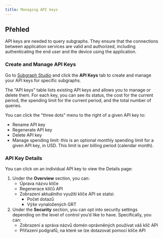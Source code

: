 ```yaml
---
title: Managing API keys
---
```


## Přehled

API keys are needed to query subgraphs. They ensure that the connections between application services are valid and authorized, including authenticating the end user and the device using the application.

### Create and Manage API Keys

Go to [Subgraph Studio](https://thegraph.com/studio/) and click the **API Keys** tab to create and manage your API keys for specific subgraphs.

The "API keys" table lists existing API keys and allows you to manage or delete them. For each key, you can see its status, the cost for the current period, the spending limit for the current period, and the total number of queries.

You can click the "three dots" menu to the right of a given API key to:

- Rename API key
- Regenerate API key
- Delete API key
- Manage spending limit: this is an optional monthly spending limit for a given API key, in USD. This limit is per billing period (calendar month).

### API Key Details

You can click on an individual API key to view the Details page:

1. Under the **Overview** section, you can:
   - Úprava názvu klíče
   - Regenerace klíčů API
   - Zobrazení aktuálního využití klíče API se statsi:
     - Počet dotazů
     - Výše vynaložených GRT
2. Under the **Security** section, you can opt into security settings depending on the level of control you’d like to have. Specifically, you can:
   - Zobrazení a správa názvů domén oprávněných používat váš klíč API
   - Přiřazení podgrafů, na které se lze dotazovat pomocí klíče API
